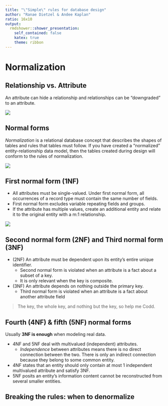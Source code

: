 ```yaml
---
title: "\"Simple\" rules for database design"
author: "Ranae Dietzel & Andee Kaplan"
ratio: 16x10
output:
  rmdshower::shower_presentation:
    self_contained: false
    katex: true
    theme: ribbon
---
```


# Normalization

## Relationship vs. Attribute

An attribute can hide a relationship and relationships can be "downgraded" to an attribute.

![](images/attribute_relation.png)

## Normal forms

*Normalization* is a relational database concept that describes the shapes of tables and rules that tables must follow. If you have created a "normalized" entity-relationship data model, then the tables created during design will conform to the rules of normalization. 


![](images/normal.gif)

## First normal form (1NF)

- All attributes must be single-valued. Under first normal form, all occurrences of a record type must contain the same number of fields.
- First normal form excludes variable repeating fields and groups.
- If the attribute has multiple values, create an additional entity and relate it to the original entity with a m:1 relationship.

![](images/first_normal.png)

## Second normal form (2NF) and Third normal form (3NF)

- (2NF) An attribute must be dependent upon its entity’s entire unique identifier.
    - Second normal form is violated when an attribute is a fact about a subset of a key. 
    - It is only relevant when the key is composite.
- (3NF) An attribute depends on nothing outside the primary key.
    - Third normal form is violated when an attribute is a fact about another attribute field

> The key, the whole key, and nothing but the key, so help me Codd.

## Fourth (4NF) & fifth (5NF) normal forms

Usually **3NF is enough** when modeling real data. 

- 4NF and 5NF deal with multivalued (independent) attributes.
    - *Independence* between attributes means there is no direct connection between the two. There is only an indirect connection because they belong to some common entity.
- 4NF states that an entity should only contain at most 1 independent multivalued attribute and satisfy 3NF.
- 5NF posits an entity's information content cannot be reconstructed from several smaller entities.

## Breaking the rules: when to denormalize
